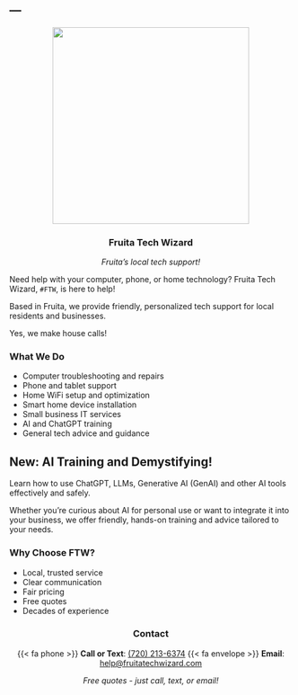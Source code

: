 ---
---

::: {style="text-align: center"}
![](files/logo.png){fig-align="center" height="350"}


### Fruita Tech Wizard

*Fruita's local tech support!*

:::

Need help with your computer, phone, or home technology? Fruita Tech Wizard, `#FTW`, is here to help!

Based in Fruita, we provide friendly, personalized tech support for local residents and businesses.

Yes, we make house calls!

### What We Do

- Computer troubleshooting and repairs
- Phone and tablet support
- Home WiFi setup and optimization
- Smart home device installation
- Small business IT services
- AI and ChatGPT training
- General tech advice and guidance

::: {.callout-note appearance="simple"}
## New: AI Training and Demystifying!

Learn how to use ChatGPT, LLMs, Generative AI (GenAI) and other AI tools effectively and safely.

Whether you're curious about AI for personal use or want to integrate it into your business, we offer friendly, hands-on training and advice tailored to your needs.
:::

### Why Choose FTW?

- Local, trusted service
- Clear communication
- Fair pricing
- Free quotes
- Decades of experience

::: {style="text-align: center"}
### Contact

{{< fa phone >}} **Call or Text**: [(720) 213-6374](tel:+17202136374)
{{< fa envelope >}} **Email**: [help@fruitatechwizard.com](mailto:help@fruitatechwizard.com)

*Free quotes - just call, text, or email!*
:::

